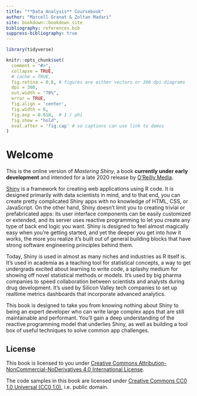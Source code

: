 ```yaml
---
title: "**Data Analysis** Coursebook"
author: "Marcell Granat & Zoltan Madari"
site: bookdown::bookdown_site
bibliography: references.bib
suppress-bibliography: true
---
```


\pagebreak

```r
library(tidyverse)

knitr::opts_chunk$set(
  comment = "#>",
  collapse = TRUE,
  # cache = TRUE,
  fig.retina = 0.8, # figures are either vectors or 300 dpi diagrams
  dpi = 300,
  out.width = "70%",
  error = TRUE,
  fig.align = 'center',
  fig.width = 6,
  fig.asp = 0.618,  # 1 / phi
  fig.show = "hold",
  eval.after = 'fig.cap' # so captions can use link to demos
)

```


# Welcome {.unnumbered}

This is the online version of *Mastering Shiny*, a book **currently under early development** and intended for a late 2020 release by [O'Reilly Media](https://www.oreilly.com/).

[Shiny](https://shiny.rstudio.com/) is a framework for creating web applications using R code.
It is designed primarily with data scientists in mind, and to that end, you can create pretty complicated Shiny apps with no knowledge of HTML, CSS, or JavaScript.
On the other hand, Shiny doesn't limit you to creating trivial or prefabricated apps: its user interface components can be easily customized or extended, and its server uses reactive programming to let you create any type of back end logic you want.
Shiny is designed to feel almost magically easy when you're getting started, and yet the deeper you get into how it works, the more you realize it's built out of general building blocks that have strong software engineering principles behind them.

Today, Shiny is used in almost as many niches and industries as R itself is.
It's used in academia as a teaching tool for statistical concepts, a way to get undergrads excited about learning to write code, a splashy medium for showing off novel statistical methods or models.
It's used by big pharma companies to speed collaboration between scientists and analysts during drug development.
It's used by Silicon Valley tech companies to set up realtime metrics dashboards that incorporate advanced analytics.

This book is designed to take you from knowing nothing about Shiny to being an expert developer who can write large complex apps that are still maintainable and performant.
You'll gain a deep understanding of the reactive programming model that underlies Shiny, as well as building a tool box of useful techniques to solve common app challenges.

## License {.unnumbered}

This book is licensed to you under [Creative Commons Attribution-NonCommercial-NoDerivatives 4.0 International License](http://creativecommons.org/licenses/by-nc-nd/4.0/).

The code samples in this book are licensed under [Creative Commons CC0 1.0 Universal (CC0 1.0)](https://creativecommons.org/publicdomain/zero/1.0/), i.e. public domain.
